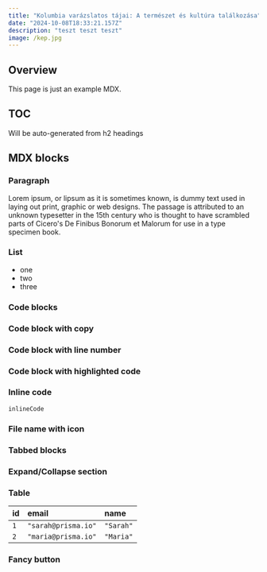 ```yaml
---
title: "Kolumbia varázslatos tájai: A természet és kultúra találkozása"
date: "2024-10-08T18:33:21.157Z"
description: "teszt teszt teszt"
image: /kep.jpg
---
```


## Overview

This page is just an example MDX.

## TOC

Will be auto-generated from h2 headings

## MDX blocks

### Paragraph

Lorem ipsum, or lipsum as it is sometimes known, is dummy text used in laying out print, graphic or web designs. The passage is attributed to an unknown typesetter in the 15th century who is thought to have scrambled parts of Cicero's De Finibus Bonorum et Malorum for use in a type specimen book.

### List

- one
- two
- three

### Code blocks

### Code block with copy

### Code block with line number

### Code block with highlighted code

### Inline code

`inlineCode`

### File name with icon

### Tabbed blocks

### Expand/Collapse section

### Table

| **id** | **email**           | **name**  |
| :----- | :------------------ | :-------- |
| `1`    | `"sarah@prisma.io"` | `"Sarah"` |
| `2`    | `"maria@prisma.io"` | `"Maria"` |

### Fancy button
